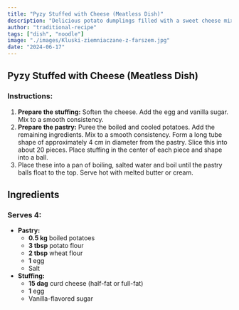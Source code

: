 ```yaml
---
title: "Pyzy Stuffed with Cheese (Meatless Dish)"
description: "Delicious potato dumplings filled with a sweet cheese mixture, perfect for a meatless meal."
author: "traditional-recipe"
tags: ["dish", "noodle"]
image: "./images/Kluski-ziemniaczane-z-farszem.jpg"
date: "2024-06-17"
---
```


## Pyzy Stuffed with Cheese (Meatless Dish)

### Instructions:
1. **Prepare the stuffing:** Soften the cheese. Add the egg and vanilla sugar. Mix to a smooth consistency.
2. **Prepare the pastry:** Puree the boiled and cooled potatoes. Add the remaining ingredients. Mix to a smooth consistency. Form a long tube shape of approximately 4 cm in diameter from the pastry. Slice this into about 20 pieces. Place stuffing in the center of each piece and shape into a ball.
3. Place these into a pan of boiling, salted water and boil until the pastry balls float to the top. Serve hot with melted butter or cream.

## Ingredients

### Serves 4:
- **Pastry:**
  - **0.5 kg** boiled potatoes
  - **3 tbsp** potato flour
  - **2 tbsp** wheat flour
  - **1** egg
  - Salt
- **Stuffing:**
  - **15 dag** curd cheese (half-fat or full-fat)
  - **1** egg
  - Vanilla-flavored sugar
